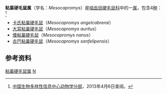 {{Automatic taxobox
| taxon = Mesocapromys
| image = 
| image_caption = 
| authority = Varona，1970
| synonyms = '''''Paracapromys''''' <small>Kratochvíl，Rodriguez & Barus，1978</small><br>
'''''Pygmaeocapromys''''' <small>Varona，1979</small><br>
'''''Stenocapromys''''' <small>Varona & Arrendondo，1979</small>
}}
'''粘巢硬毛鼠属'''（学名：''Mesocapromys''）是[[啮齿目|啮齿目]][[硬毛鼠科|硬毛鼠科]]中的一[[属_(生物)|属]]，包含4[[物种|种]]：<ref>[http://zd1.brim.ac.cn/Mnamelist.asp?x_L_name=Mesocapromys&z_L_name=LIKE%2C%27%25%2C%25%27 中国生物多样性信息中心动物学分部]{{dead link|date=2018年4月 |bot=InternetArchiveBot |fix-attempted=yes }}，2013年4月6日查阅。</ref>
*[[卡氏粘巢硬毛鼠|卡氏粘巢硬毛鼠]]（''Mesocapromys angelcabrerai''）
*[[大耳粘巢硬毛鼠|大耳粘巢硬毛鼠]]（''Mesocapromys auritus''）
*[[倭粘巢硬毛鼠|倭粘巢硬毛鼠]]（''Mesocapromys nanus''）
*[[古巴粘巢硬毛鼠|古巴粘巢硬毛鼠]]（''Mesocapromys sanfelipensis ''）

==参考资料==
{{reflist}}
{{Taxonbar|from=Q244182}}

[[Category:粘巢硬毛鼠属|]]
[[Category:硬毛鼠科|N]]
